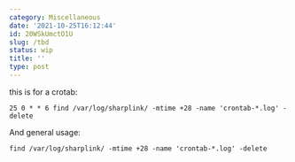```yaml
---
category: Miscellaneous
date: '2021-10-25T16:12:44'
id: 20WSkUmctO1U
slug: /tbd
status: wip
title: ''
type: post
---
```


this is for a crotab:

```
25 0 * * 6 find /var/log/sharplink/ -mtime +28 -name 'crontab-*.log' -delete
```


And general usage:

```
find /var/log/sharplink/ -mtime +28 -name 'crontab-*.log' -delete
```